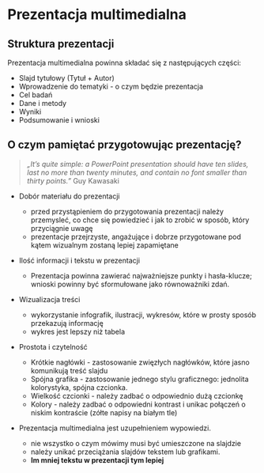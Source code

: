# Prezentacja multimedialna

## Struktura prezentacji

Prezentacja multimedialna powinna składać się z następujących części:

-   Slajd tytułowy (Tytuł + Autor)
-   Wprowadzenie do tematyki - o czym będzie prezentacja
-   Cel badań
-   Dane i metody
-   Wyniki
-   Podsumowanie i wnioski

## O czym pamiętać przygotowując prezentację?

> *„It’s quite simple: a PowerPoint presentation should have ten slides, last no more than twenty minutes, and contain no font smaller than thirty points.”* Guy Kawasaki

-   Dobór materiału do prezentacji

    -   przed przystąpieniem do przygotowania prezentacji należy przemysleć, co chce się powiedzieć i jak to zrobić w sposób, który przyciągnie uwagę
    -   prezentacje przejrzyste, angażujące i dobrze przygotowane pod kątem wizualnym zostaną lepiej zapamiętane

-   Ilość informacji i tekstu w prezentacji

    -   Prezentacja powinna zawierać najważniejsze punkty i hasła-klucze; wnioski powinny być sformułowane jako równoważniki zdań.

-   Wizualizacja treści

    -   wykorzystanie infografik, ilustracji, wykresów, które w prosty sposób przekazują informację
    -   wykres jest lepszy niż tabela

-   Prostota i czytelność

    -   Krótkie nagłówki - zastosowanie zwięzłych nagłówków, które jasno komunikują treść slajdu
    -   Spójna grafika - zastosowanie jednego stylu graficznego: jednolita kolorystyka, spójna czcionka.
    -   Wielkość czcionki - należy zadbać o odpowiednio dużą czcionkę
    -   Kolory - należy zadbać o odpowiedni kontrast i unikac połączeń o niskim kontraście (zółte napisy na białym tle)

-   Prezentacja multimedialna jest uzupełnieniem wypowiedzi.

    -   nie wszystko o czym mówimy musi być umieszczone na slajdzie
    -   należy unikać przeciążania slajdów tekstem lub grafikami.
    -   **Im mniej tekstu w prezentacji tym lepiej**
